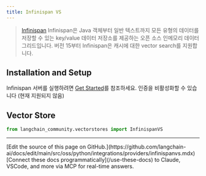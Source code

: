 ```yaml
---
title: Infinispan VS
---
```


> [Infinispan](https://infinispan.org) Infinispan은 Java 객체부터 일반 텍스트까지 모든 유형의 데이터를 저장할 수 있는 key/value 데이터 저장소를 제공하는 오픈 소스 인메모리 데이터 그리드입니다.
> 버전 15부터 Infinispan은 캐시에 대한 vector search를 지원합니다.

## Installation and Setup
Infinispan 서버를 실행하려면 [Get Started](https://infinispan.org/get-started/)를 참조하세요. 인증을 비활성화할 수 있습니다
(현재 지원되지 않음)

## Vector Store

```python
from langchain_community.vectorstores import InfinispanVS
```

---

<Callout icon="pen-to-square" iconType="regular">
    [Edit the source of this page on GitHub.](https://github.com/langchain-ai/docs/edit/main/src/oss/python/integrations/providers/infinispanvs.mdx)
</Callout>
<Tip icon="terminal" iconType="regular">
    [Connect these docs programmatically](/use-these-docs) to Claude, VSCode, and more via MCP for    real-time answers.
</Tip>
